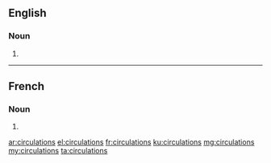 ==English==

===Noun===
{{head|en|plural}}

# {{plural of|circulation|lang=en}}

----

==French==

===Noun===
{{head|fr|plural|g=?}}

# {{plural of|circulation|lang=fr}}

[[ar:circulations]]
[[el:circulations]]
[[fr:circulations]]
[[ku:circulations]]
[[mg:circulations]]
[[my:circulations]]
[[ta:circulations]]